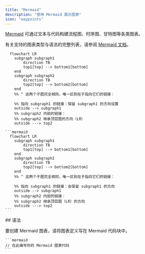 ```yaml
---
title: "Mermaid"
description: "使用 Mermaid 展示图表"
icon: "waypoints"
---
```


[Mermaid](https://mermaid.js.org/) 可通过文本与代码构建流程图、时序图、甘特图等各类图表。

有关支持的图表类型与语法的完整列表，请参阅 [Mermaid 文档](https://mermaid.js.org/intro/)。

```mermaid
  flowchart LR
    subgraph subgraph1
        direction TB
        top1[top] --> bottom1[bottom]
    end
    subgraph subgraph2
        direction TB
        top2[top] --> bottom2[bottom]
    end
    %% ^ 这两个子图完全相同，唯一区别在于指向它们的链接：

    %% 指向 subgraph1 的链接：保留 subgraph1 的方向设置
    outside --> subgraph1
    %% subgraph2 内部的链接：
    %% subgraph2 继承顶层图的方向（LR）
    outside ---> top2
```

````mdx Mermaid 流程图示例
```mermaid
  flowchart LR
    subgraph subgraph1
        direction TB
        top1[top] --> bottom1[bottom]
    end
    subgraph subgraph2
        direction TB
        top2[top] --> bottom2[bottom]
    end
    %% ^ 这两个子图完全相同，唯一区别在于指向它们的链接：

    %% 指向 subgraph1 的链接：会保留 subgraph1 的方向
    outside --> subgraph1
    %% subgraph2 内部的链接：
    %% subgraph2 继承顶层图（LR）的方向
    outside ---> top2
```
````


<div id="syntax">
  ## 语法
</div>

要创建 Mermaid 图表，请将图表定义写在 Mermaid 代码块中。

````mdx
```mermaid
// 在此编写你的 Mermaid 图表代码
```
````
